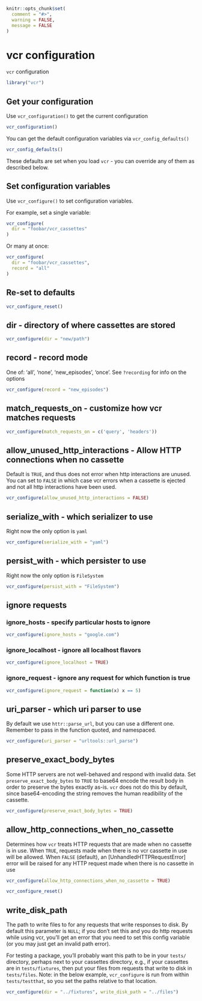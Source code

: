 ```r
knitr::opts_chunk$set(
  comment = "#>",
  warning = FALSE,
  message = FALSE
)
```

# vcr configuration {#vcr-configuration}

`vcr` configuration

```r
library("vcr")
```

## Get your configuration

Use `vcr_configuration()` to get the current configuration

```r
vcr_configuration()
```

You can get the default configuration variables via `vcr_config_defaults()`

```r
vcr_config_defaults()
```

These defaults are set when you load `vcr` - you can override any of them as described below.

## Set configuration variables

Use `vcr_configure()` to set configuration variables.

For example, set a single variable:

```r
vcr_configure(
  dir = "foobar/vcr_cassettes"
)
```

Or many at once:

```r
vcr_configure(
  dir = "foobar/vcr_cassettes",
  record = "all"
)
```

## Re-set to defaults {#config-reset}

```r
vcr_configure_reset()
```

## dir - directory of where cassettes are stored {#config-dir}

```r
vcr_configure(dir = "new/path")
```

## record - record mode {#config-record-mode}

One of: 'all', 'none', 'new_episodes', 'once'. See `?recording` for info on the options

```r
vcr_configure(record = "new_episodes")
```

## match_requests_on - customize how vcr matches requests {#config-match-on}

```r
vcr_configure(match_requests_on = c('query', 'headers'))
```

## allow_unused_http_interactions - Allow HTTP connections when no cassette {#config-allow-unused}

Default is `TRUE`, and thus does not error when http interactions are unused. You 
can set to `FALSE` in which case vcr errors when a cassette is ejected and 
not all http interactions have been used.

```r
vcr_configure(allow_unused_http_interactions = FALSE)
```

## serialize_with - which serializer to use {#config-serialize-with}

Right now the only option is `yaml`

```r
vcr_configure(serialize_with = "yaml")
```

## persist_with - which persister to use {#config-persist-with}

Right now the only option is `FileSystem`

```r
vcr_configure(persist_with = "FileSystem")
```

## ignore requests  {#config-ignore-requests}

### ignore_hosts - specify particular hosts to ignore

```r
vcr_configure(ignore_hosts = "google.com")
```

### ignore_localhost - ignore all localhost flavors

```r
vcr_configure(ignore_localhost = TRUE)
```

### ignore_request - ignore any request for which function is true

```r
vcr_configure(ignore_request = function(x) x == 5)
```

## uri_parser - which uri parser to use {#config-uri-parser}

By default we use `httr::parse_url`, but you can use a different one. Remember 
to pass in the function quoted, and namespaced.

```r
vcr_configure(uri_parser = "urltools::url_parse")
```

## preserve_exact_body_bytes {#config-preserve-exact-body-bytes}

Some HTTP servers are not well-behaved and respond with invalid data. Set 
`preserve_exact_body_bytes` to `TRUE` to base64 encode the result body in 
order to preserve the bytes exactly as-is. `vcr` does not do this by
default, since base64-encoding the string removes the human readibility 
of the cassette.

```r
vcr_configure(preserve_exact_body_bytes = TRUE)
```

## allow_http_connections_when_no_cassette {#allow-http-connections-when-no-cassette}

Determines how `vcr` treats HTTP requests that are made when no cassette is in use. 
When `TRUE`, requests made when there is no vcr cassette in use will be allowed.
When `FALSE` (default), an [UnhandledHTTPRequestError] error will be raised for 
any HTTP request made when there is no cassette in use

```r
vcr_configure(allow_http_connections_when_no_cassette = TRUE)
```


```r
vcr_configure_reset()
```

## write_disk_path {#write-disk-path}

The path to write files to for any requests that write responses to disk.
By default this parameter is `NULL`; if you don't set this and you do http 
requests while using vcr, you'll get an error that you need to set this config
variable (or you may just get an invalid path error).

For testing a package, you'll probably want this path to be in your `tests/`
directory, perhaps next to your cassettes directory, e.g., if your cassettes
are in `tests/fixtures`, then put your files from requests that write to disk
in `tests/files`. Note: in the below example, `vcr_configure` is run from 
within `tests/testthat`, so you set the paths relative to that location.

```r
vcr_configure(dir = "../fixtures", write_disk_path = "../files")
```
